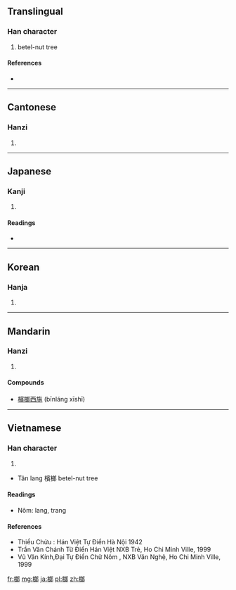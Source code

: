 ==Translingual==

===Han character===
{{Han char|rn=75|rad=木|as=09|sn=13|four=4792<sub>7</sub>|canj=木戈戈中 (DIIL)}}

# betel-nut tree

====References====
* {{Han ref|kx=0543.040|dkj=15226|dj=0930.350|hdz=21239.030|uh=6994|ud=27028|bh=B77D|bd=46973}}

----

==Cantonese==

===Hanzi===
{{yue-hanzi|jyut=|y=long4}}

# {{defn|lang=yue|sort=木09}}

----

==Japanese==

===Kanji===
{{ja-kanji|grade=|rs=木09}}

# {{defn|lang=ja|sort=木09}}

====Readings====
* {{ja-readings|on=[[ろう]] (rō)|kun=}}

----

==Korean==

===Hanja===
{{ko-hanja|hangeul=[[랑]]>[[낭]]|eumhun=|rv=rang>nang|mr=rang>nang|y=lang>nang}}

# {{defn|lang=ko|sort=木09}}

----

==Mandarin==

===Hanzi===
{{cmn-hanzi|pin=[[láng]] ([[lang2]])|wg=lang<sup>2</sup>}}

# {{defn|lang=cmn|sort=木09}}

====Compounds====
* [[檳榔西施]] (bīnláng xīshī)

----

==Vietnamese==

===Han character===
{{vi-hantu|lang|rs=木09}}

# {{defn|lang=vi|sort=木09}}
* Tân lang 檳榔 betel-nut tree

====Readings====
* Nôm: lang, trang

====References====
* Thiều Chửu : Hán Việt Tự Điển  Hà Nội 1942
* Trần Văn Chánh Từ Điển Hán Việt NXB Trẻ, Ho Chi Minh Ville, 1999
* Vũ Văn Kính,Đại Tự Điển Chữ Nôm , NXB Văn Nghệ, Ho Chi Minh Ville, 1999

[[fr:榔]]
[[mg:榔]]
[[ja:榔]]
[[pl:榔]]
[[zh:榔]]